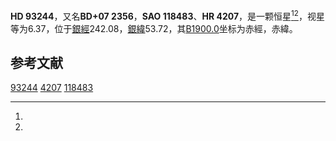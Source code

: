 {{Starbox begin
| name = HD 93244
}}
{{Starbox observe
| epoch = [[J2000.0|J2000.0]]
| constell = {{星座名待查}}<ref name=SIMBAD>{{cite web
 | url=http://simbad.u-strasbg.fr/simbad/sim-id?Ident=HR+4207
 | title=Pulsating variable Star
 | publisher=Centre de Données astronomiques de Strasbourg
 | work=SIMBAD
 | accessdate=2012-07-13
 | archive-date=2016-03-17
 | archive-url=https://web.archive.org/web/20160317020057/http://simbad.u-strasbg.fr/simbad/sim-id?Ident=HR+4207
 | dead-url=no
 }}</ref><ref name=DATA>{{cite web
 | url=http://vizier.u-strasbg.fr/viz-bin/VizieR-5?-out.add=.&-source=5050&-corr=PK=HR&-out.max=9999&HR=4207
 | title=VizieR Detailed Page
 | accessdate=2012-07-13
 | archive-date=2016-03-05
 | archive-url=https://web.archive.org/web/20160305001225/http://vizier.u-strasbg.fr/viz-bin/VizieR-5?-out.add=.&-source=5050&-corr=PK=HR&-out.max=9999&HR=4207
 | dead-url=no
 }}</ref>
| 星官 = 
| ra = {{RA|10|46|5.7}}<ref name=SIMBAD /><ref name=DATA />
| dec = {{DEC|+6|22|23}}<ref name=SIMBAD /><ref name=DATA />
| appmag_v = 6.37<ref name=SIMBAD /><ref name=DATA />
}}
{{Starbox character
| class = gK1<ref name=SIMBAD /><ref name=DATA />
| b-v = 1.12<ref name=SIMBAD /><ref name=DATA />
| u-b = 1.12<ref name=SIMBAD /><ref name=DATA />
| r-i = <ref name=SIMBAD /><ref name=DATA />
| variable = 
}}
{{Starbox astrometry
| radial_v = 1.12
| prop_mo_ra = -9
| parallax = 
| p_error = 
}}
{{Starbox catalog
| names =BD+07 2356，[[SAO星表|SAO]] 118483，[[HD星表|HD]] 93244，[[HR星表|HR]] 4207}}
{{Starbox reference |Simbad=HR+4207}}
{{Starbox end}}

'''HD 93244'''，又名'''BD+07 2356'''，'''SAO 118483'''、'''HR 4207'''，是一颗恒星<ref name=SIMBAD /><ref name=DATA />，视星等为6.37，位于[[銀道座標系|銀經]]242.08，[[銀道座標系|銀緯]]53.72，其[[B1900.0|B1900.0]]坐标为赤經{{RA|10|40|53.3}}，赤緯{{DEC|+6|53.72|1}}。

== 参考文献 ==
{{reflist}}

{{star-stub}}

[[Category:HD和HDE天體|93244]]
[[Category:HR天體|4207]]
[[Category:SAO天體|118483]]
